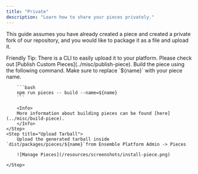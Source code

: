```yaml
---
title: "Private"
description: "Learn how to share your pieces privately."
---
```


<Snippet file="enterprise-feature.mdx" />

This guide assumes you have already created a piece and created a private fork of our repository, and you would like to package it as a file and upload it.

<Tip>
Friendly Tip: There is a CLI to easily upload it to your platform. Please check out [Publish Custom Pieces](../misc/publish-piece).
</Tip>



<Steps>
    <Step title="Build Piece">
        Build the piece using the following command. Make sure to replace `${name}` with your piece name.

        ```bash
        npm run pieces -- build --name=${name}
        ```

        <Info>
        More information about building pieces can be found [here](../misc/build-piece).
        </Info>
    </Step>
    <Step title="Upload Tarball">
        Upload the generated tarball inside `dist/packages/pieces/${name}`from Ensemble Platform Admin -> Pieces
    
        ![Manage Pieces](/resources/screenshots/install-piece.png)

    </Step>
</Steps>
